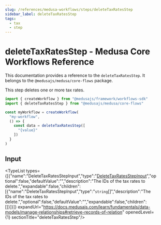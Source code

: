 ```yaml
---
slug: /references/medusa-workflows/steps/deleteTaxRatesStep
sidebar_label: deleteTaxRatesStep
tags:
  - tax
  - step
---
```



# deleteTaxRatesStep - Medusa Core Workflows Reference

This documentation provides a reference to the `deleteTaxRatesStep`. It belongs to the `@medusajs/medusa/core-flows` package.

This step deletes one or more tax rates.

```ts title="src/workflows/my-workflow.ts"
import { createWorkflow } from "@medusajs/framework/workflows-sdk"
import { deleteTaxRatesStep } from "@medusajs/medusa/core-flows"

const myWorkflow = createWorkflow(
  "my-workflow",
  () => {
    const data = deleteTaxRatesStep([
      "{value}"
    ])
  }
)
```
  

## Input

<TypeList types={[{"name":"DeleteTaxRatesStepInput","type":"[DeleteTaxRatesStepInput](../../../../types/core_flows.DeleteTaxRatesStepInput/page.mdx)","optional":false,"defaultValue":"","description":"The IDs of the tax rates to delete.","expandable":false,"children":[{"name":"DeleteTaxRatesStepInput","type":"`string`[]","description":"The IDs of the tax rates to delete.","optional":false,"defaultValue":"","expandable":false,"children":[]}]}]} expandUrl="https://docs.medusajs.com/learn/fundamentals/data-models/manage-relationships#retrieve-records-of-relation" openedLevel={1} sectionTitle="deleteTaxRatesStep"/>
